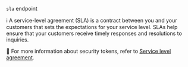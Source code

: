 `sla` endpoint

ℹ️ A service-level agreement (SLA) is a contract between you and your customers that sets the expectations for your service level. SLAs help ensure that your customers receive timely responses and resolutions to inquiries.

📌 For more information about security tokens, refer to [Service level agreement](https://docs.devrev.ai/product/sla).